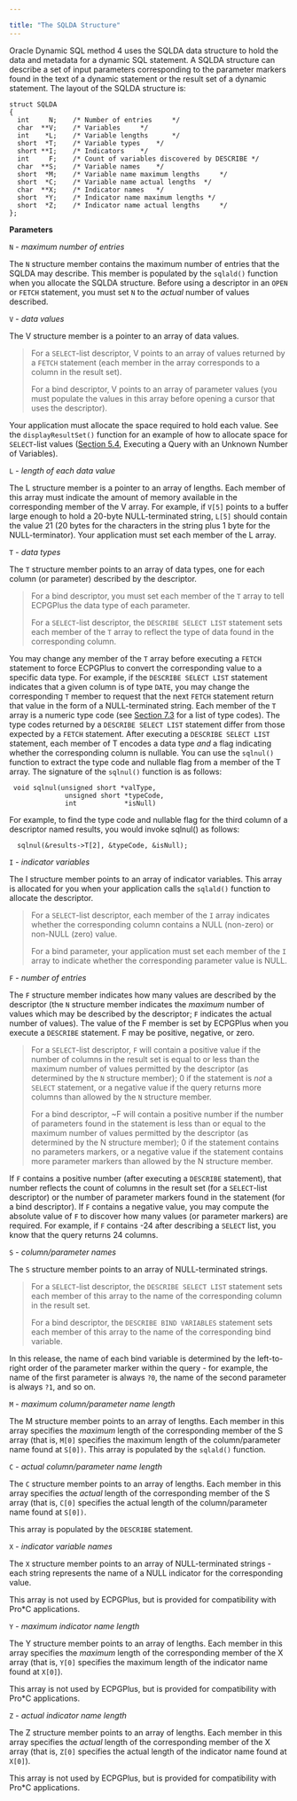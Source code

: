 ---

title: "The SQLDA Structure"
---

<div id="the_sqlda_structure" class="registered_link"></div>

Oracle Dynamic SQL method 4 uses the SQLDA data structure to hold the data and metadata for a dynamic SQL statement. A SQLDA structure can describe a set of input parameters corresponding to the parameter markers found in the text of a dynamic statement or the result set of a dynamic statement. The layout of the SQLDA structure is:

```
struct SQLDA
{
  int     N;	/* Number of entries 	 */
  char  **V;	/* Variables 	 */
  int    *L;	/* Variable lengths 	 */
  short  *T;	/* Variable types 	 */
  short **I;	/* Indicators 	 */
  int     F;	/* Count of variables discovered by DESCRIBE */
  char  **S;	/* Variable names 	 */
  short  *M;	/* Variable name maximum lengths	 */
  short  *C;	/* Variable name actual lengths	 */
  char  **X;	/* Indicator names 	 */
  short  *Y;	/* Indicator name maximum lengths */
  short  *Z;	/* Indicator name actual lengths	 */
};
```

**Parameters**

`N` - *maximum number of entries*

The `N` structure member contains the maximum number of entries that the SQLDA may describe. This member is populated by the `sqlald()` function when you allocate the SQLDA structure. Before using a descriptor in an `OPEN` or `FETCH` statement, you must set `N` to the *actual* number of values described.

`V` - *data values*

The V structure member is a pointer to an array of data values.

> For a `SELECT`-list descriptor, V points to an array of values returned by a `FETCH` statement (each member in the array corresponds to a column in the result set).
>
> For a bind descriptor, V points to an array of parameter values (you must populate the values in this array before opening a cursor that uses the descriptor).

Your application must allocate the space required to hold each value. See the `displayResultSet()` function for an example of how to allocate space for `SELECT`-list values ([Section 5.4](https://www.enterprisedb.com/edb-docs/d/edb-postgres-advanced-server/user-guides/ecpgplus-guide/11/EDB_Postgres_Advanced_Server_ecpgPlus_Guide.1.19.html#), Executing a Query with an Unknown Number of Variables).

`L` - *length of each data value*

The L structure member is a pointer to an array of lengths. Each member of this array must indicate the amount of memory available in the corresponding member of the V array. For example, if `V[5]` points to a buffer large enough to hold a 20-byte NULL-terminated string, `L[5]` should contain the value 21 (20 bytes for the characters in the string plus 1 byte for the NULL-terminator). Your application must set each member of the L array.

`T` - *data types*

The `T` structure member points to an array of data types, one for each column (or parameter) described by the descriptor.

> For a bind descriptor, you must set each member of the `T` array to tell ECPGPlus the data type of each parameter.
>
> For a `SELECT`-list descriptor, the `DESCRIBE SELECT LIST` statement sets each member of the `T` array to reflect the type of data found in the corresponding column.

You may change any member of the `T` array before executing a `FETCH` statement to force ECPGPlus to convert the corresponding value to a specific data type. For example, if the `DESCRIBE SELECT LIST` statement indicates that a given column is of type `DATE`, you may change the corresponding `T` member to request that the next `FETCH` statement return that value in the form of a NULL-terminated string. Each member of the `T` array is a numeric type code (see [Section 7.3](https://www.enterprisedb.com/edb-docs/d/edb-postgres-advanced-server/user-guides/ecpgplus-guide/11/EDB_Postgres_Advanced_Server_ecpgPlus_Guide.1.26.html#) for a list of type codes). The type codes returned by a `DESCRIBE SELECT LIST` statement differ from those expected by a `FETCH` statement. After executing a `DESCRIBE SELECT LIST` statement, each member of T encodes a data type *and* a flag indicating whether the corresponding column is nullable. You can use the `sqlnul()` function to extract the type code and nullable flag from a member of the T array. The signature of the `sqlnul()` function is as follows:

```
 void sqlnul(unsigned short *valType,
              unsigned short *typeCode,
              int            *isNull)
```

For example, to find the type code and nullable flag for the third column of a descriptor named results, you would invoke sqlnul() as follows:

```
  sqlnul(&results->T[2], &typeCode, &isNull);
```

`I` - *indicator variables*

The I structure member points to an array of indicator variables. This array is allocated for you when your application calls the `sqlald()` function to allocate the descriptor.

> For a `SELECT`-list descriptor, each member of the `I` array indicates whether the corresponding column contains a NULL (non-zero) or non-NULL (zero) value.
>
> For a bind parameter, your application must set each member of the `I` array to indicate whether the corresponding parameter value is NULL.

`F` - *number of entries*

The `F` structure member indicates how many values are described by the descriptor (the `N` structure member indicates the *maximum* number of values which may be described by the descriptor; `F` indicates the actual number of values). The value of the F member is set by ECPGPlus when you execute a `DESCRIBE` statement. F may be positive, negative, or zero.

> For a `SELECT`-list descriptor, `F` will contain a positive value if the number of columns in the result set is equal to or less than the maximum number of values permitted by the descriptor (as determined by the `N` structure member); 0 if the statement is *not* a `SELECT` statement, or a negative value if the query returns more columns than allowed by the `N` structure member.
>
> For a bind descriptor, ~F will contain a positive number if the number of parameters found in the statement is less than or equal to the maximum number of values permitted by the descriptor (as determined by the N structure member); 0 if the statement contains no parameters markers, or a negative value if the statement contains more parameter markers than allowed by the N structure member.

If `F` contains a positive number (after executing a `DESCRIBE` statement), that number reflects the count of columns in the result set (for a `SELECT`-list descriptor) or the number of parameter markers found in the statement (for a bind descriptor). If `F` contains a negative value, you may compute the absolute value of `F` to discover how many values (or parameter markers) are required. For example, if `F` contains -24 after describing a `SELECT` list, you know that the query returns 24 columns.

`S` - *column/parameter names*

The `S` structure member points to an array of NULL-terminated strings.

> For a `SELECT`-list descriptor, the `DESCRIBE SELECT LIST` statement sets each member of this array to the name of the corresponding column in the result set.
>
> For a bind descriptor, the `DESCRIBE BIND VARIABLES` statement sets each member of this array to the name of the corresponding bind variable.

In this release, the name of each bind variable is determined by the left-to-right order of the parameter marker within the query - for example, the name of the first parameter is always `?0`, the name of the second parameter is always `?1`, and so on.

`M` - *maximum column/parameter name length*

The M structure member points to an array of lengths. Each member in this array specifies the *maximum* length of the corresponding member of the S array (that is, `M[0]` specifies the maximum length of the column/parameter name found at `S[0])`. This array is populated by the `sqlald()` function.

`C` - *actual column/parameter name length*

The `C` structure member points to an array of lengths. Each member in this array specifies the *actual* length of the corresponding member of the S array (that is, `C[0]` specifies the actual length of the column/parameter name found at `S[0])`.

This array is populated by the `DESCRIBE` statement.

`X` - *indicator variable names*

The `X` structure member points to an array of NULL-terminated strings - each string represents the name of a NULL indicator for the corresponding value.

This array is not used by ECPGPlus, but is provided for compatibility with Pro*C applications.

`Y` - *maximum indicator name length*

The Y structure member points to an array of lengths. Each member in this array specifies the *maximum* length of the corresponding member of the X array (that is, `Y[0]` specifies the maximum length of the indicator name found at `X[0]`).

This array is not used by ECPGPlus, but is provided for compatibility with Pro*C applications.

`Z` - *actual indicator name length*

The Z structure member points to an array of lengths. Each member in this array specifies the *actual* length of the corresponding member of the X array (that is, `Z[0]` specifies the actual length of the indicator name found at `X[0]`).

This array is not used by ECPGPlus, but is provided for compatibility with Pro*C applications.